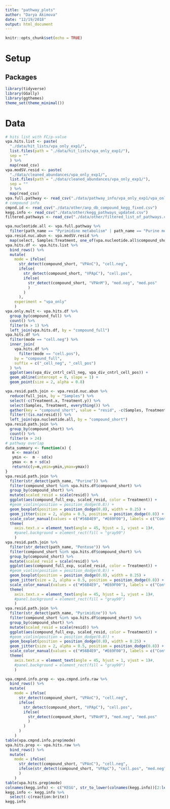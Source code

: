 ```yaml
---
title: "pathway_plots"
author: "Darya Akimova"
date: "12/19/2018"
output: html_document
---
```


```r
knitr::opts_chunk$set(echo = TRUE)
```

# Setup

## Packages

```r
library(tidyverse)
library(GGally)
library(ggthemes)
theme_set(theme_minimal())
```


# Data

```r
# hits list with FC/p-value
vpa.hits.list <- paste(
  "./data/hit_lists/vpa_only_exp1/", 
  list.files(path = "./data/hit_lists/vpa_only_exp1/"), 
  sep = ""
  ) %>% 
  map(read_csv)
vpa.modSV.resid <- paste(
  "./data/cleaned_abundances/vpa_only_exp1/", 
  list.files(path = "./data/cleaned_abundances/vpa_only_exp1/"), 
  sep = ""
  ) %>% 
  map(read_csv)
vpa.full.pathway <- read_csv("./data/pathway_info/vpa_only_exp1/vpa_only_exp_all_cmpnd_pathways.csv")
# compound info
cmpnd.id <- read_csv("./data/other/anp_db_compound_kegg_fixed.csv")
kegg.info <- read_csv("./data/other/kegg_pathways_updated.csv")
filtered.pathways <- read_csv("./data/other/filtered_list_of_pathways.csv")
```



```r
vpa.nucleotide.all <- vpa.full.pathway %>% 
  filter(path_name == "Pyrimidine metabolism" | path_name == "Purine metabolism" | path_name == "Pentose phosphate pathway")
vpa.resid.nuc.abun <- vpa.modSV.resid %>% 
  map(select, Samples:Treatment, one_of(vpa.nucleotide.all$compound_short))
vpa.hits.df <- vpa.hits.list %>% 
  bind_rows() %>% 
  mutate(
    mode = ifelse(
      str_detect(compound_short, "VPAnC"), "cell.neg", 
      ifelse(
        str_detect(compound_short, "VPApC"), "cell.pos", 
        ifelse(
          str_detect(compound_short, "VPAnM"), "med.neg", "med.pos"
          )
        )
      ),
    experiment = "vpa_only"
    ) 
vpa.only.mult <- vpa.hits.df %>% 
  group_by(compound_full) %>% 
  count() %>% 
  filter(n > 1) %>% 
  left_join(vpa.hits.df, by = "compound_full")
vpa.hits.df %>% 
  filter(mode == "cell.neg") %>% 
  inner_join(
    vpa.hits.df %>% 
      filter(mode == "cell.pos"),
    by = "compound_full",
    suffix = c("_cell_neg", "_cell_pos")
  ) %>% 
  ggplot(aes(vpa_div_cntrl_cell_neg, vpa_div_cntrl_cell_pos)) +
  geom_abline(intercept = 0, slope = 1) +
  geom_point(size = 2, alpha = 0.8)
```


```r
vpa.resid.path.join <- vpa.resid.nuc.abun %>% 
  reduce(full_join, by = "Samples") %>% 
  select(-c(Treatment.x, Treatment.y)) %>% 
  select(Samples, Treatment, everything()) %>% 
  gather(key = "compound_short", value = "resid", -c(Samples, Treatment)) %>% 
  filter(!(is.na(resid))) %>% 
  left_join(vpa.nucleotide.all, by = "compound_short")
vpa.resid.path.join %>% 
  group_by(compound_short) %>% 
  count() %>% 
  filter(n > 24)
# pathway overlap
data_summary <- function(x) {
   m <- mean(x)
   ymin <-  m - sd(x)
   ymax <- m + sd(x)
   return(c(y=m,ymin=ymin,ymax=ymax))
}
vpa.resid.path.join %>% 
  filter(str_detect(path_name, "Purine")) %>%
  filter(compound_short %in% vpa.hits.df$compound_short) %>% 
  group_by(compound_short) %>% 
  mutate(scaled_resid = scale(resid)) %>% 
  ggplot(aes(compound_full_exp, scaled_resid, color = Treatment)) + 
  #geom_violin(position = position_dodge(0.8)) +
  geom_boxplot(position = position_dodge(0.8), width = 0.25) +
  geom_jitter(size = 2, alpha = 0.5, position = position_dodge(0.8)) +
  scale_color_manual(values = c("#56B4E9", "#E69F00"), labels = c("Control", "VPA")) +
  theme(
    axis.text.x = element_text(angle = 45, hjust = 1, vjust = 1)#,
    #panel.background = element_rect(fill = "gray90")
    )
vpa.resid.path.join %>% 
  filter(str_detect(path_name, "Pentose")) %>%
  filter(compound_short %in% vpa.hits.df$compound_short) %>% 
  group_by(compound_short) %>% 
  mutate(scaled_resid = scale(resid)) %>% 
  ggplot(aes(compound_full_exp, scaled_resid, color = Treatment)) + 
  #geom_violin(position = position_dodge(0.8)) +
  geom_boxplot(position = position_dodge(0.8), width = 0.25) +
  geom_jitter(size = 2, alpha = 0.5, position = position_dodge(0.8)) +
  scale_color_manual(values = c("#56B4E9", "#E69F00"), labels = c("Control", "VPA")) +
  theme(
    axis.text.x = element_text(angle = 45, hjust = 1, vjust = 1)#,
    #panel.background = element_rect(fill = "gray90")
    )
vpa.resid.path.join %>% 
  filter(str_detect(path_name, "Pyrimidine")) %>%
  filter(compound_short %in% vpa.hits.df$compound_short) %>% 
  group_by(compound_short) %>% 
  mutate(scaled_resid = scale(resid)) %>% 
  ggplot(aes(compound_full_exp, scaled_resid, color = Treatment)) + 
  #geom_violin(position = position_dodge(0.8)) +
  geom_boxplot(position = position_dodge(0.8), width = 0.25) +
  geom_jitter(size = 2, alpha = 0.5, position = position_dodge(0.8)) +
  scale_color_manual(values = c("#56B4E9", "#E69F00"), labels = c("Control", "VPA")) +
  theme(
    axis.text.x = element_text(angle = 45, hjust = 1, vjust = 1)#,
    #panel.background = element_rect(fill = "gray90")
    )
```



```r
vpa.cmpnd.info.prep <- vpa.cmpnd.info.raw %>% 
  bind_rows() %>% 
  mutate(
    mode = ifelse(
      str_detect(compound_short, "VPAnC"), "cell.neg", 
      ifelse(
        str_detect(compound_short, "VPApC"), "cell.pos", 
        ifelse(
          str_detect(compound_short, "VPAnM"), "med.neg", "med.pos"
          )
        )
      )
    ) 
table(vpa.cmpnd.info.prep$mode)
vpa.hits.prep <- vpa.hits.raw %>% 
  bind_rows() %>%
  mutate(
    mode = ifelse(
      str_detect(compound_short, "VPAnC"), "cell.neg", 
      ifelse(str_detect(compound_short, "VPApC"), "cell.pos", "med.neg")
      )
    )
table(vpa.hits.prep$mode)
colnames(kegg.info) <- c("KEGG", str_to_lower(colnames(kegg.info))[2:length(colnames(kegg.info))])
kegg.info <- kegg.info %>% 
  select(-c(reaction:brite))
kegg.info
```
